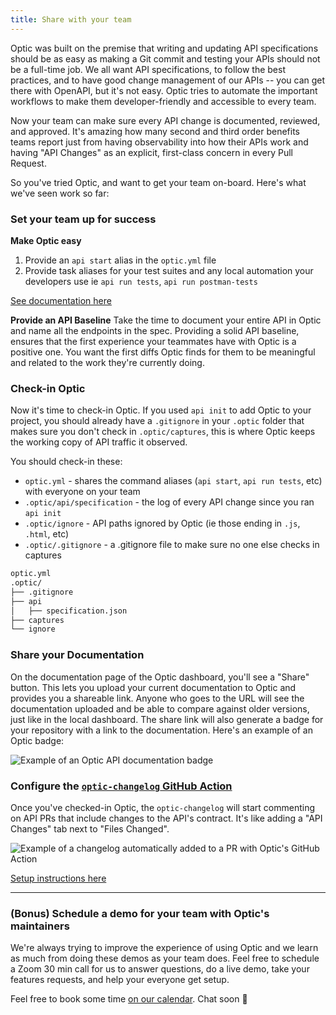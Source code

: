```yaml
---
title: Share with your team
---
```


Optic was built on the premise that writing and updating API specifications should be as easy as making a Git commit and testing your APIs should not be a full-time job. We all want API specifications, to follow the best practices, and to have good change management of our APIs -- you can get there with OpenAPI, but it's not easy. Optic tries to automate the important workflows to make them developer-friendly and accessible to every team.

Now your team can make sure every API change is documented, reviewed, and approved. It's amazing how many second and third order benefits teams report just from having observability into how their APIs work and having "API Changes" as an explicit, first-class concern in every Pull Request.

So you've tried Optic, and want to get your team on-board. Here's what we've seen work so far:

### Set your team up for success

**Make Optic easy**
1. Provide an `api start` alias in the `optic.yml` file
2. Provide task aliases for your test suites and any local automation your developers use ie `api run tests`, `api run postman-tests`

[See documentation here](/docs/)

**Provide an API Baseline**
Take the time to document your entire API in Optic and name all the endpoints in the spec. Providing a solid API baseline, ensures that the first experience your teammates have with Optic is a positive one. You want the first diffs Optic finds for them to be meaningful and related to the work they're currently doing.

### Check-in Optic

Now it's time to check-in Optic. If you used `api init` to add Optic to your project, you should already have a `.gitignore` in your `.optic` folder that makes sure you don't check in `.optic/captures`, this is where Optic keeps the working copy of API traffic it observed.

You should check-in these:
- `optic.yml` - shares the command aliases (`api start`, `api run tests`, etc) with everyone on your team
- `.optic/api/specification` - the log of every API change since you ran `api init`
- `.optic/ignore` - API paths ignored by Optic (ie those ending in `.js`, `.html`, etc)
- `.optic/.gitignore` - a .gitignore file to make sure no one else checks in captures

```bash
optic.yml
.optic/
├── .gitignore
├── api
│   ├── specification.json
├── captures
└── ignore
```

### Share your Documentation

On the documentation page of the Optic dashboard, you'll see a "Share" button. This lets you upload your current documentation to Optic and provides you a shareable link. Anyone who goes to the URL will see the documentation uploaded and be able to compare against older versions, just like in the local dashboard. The share link will also generate a badge for your repository with a link to the documentation. Here's an example of an Optic badge:

<Paper elevation={2}>

  <img src="https://img.shields.io/static/v1?label=API%20Docs&message=12%20Endpoints&style=flat&color=rgb(43%2C123%2C209)&logo=data%3Aimage%2Fsvg%2Bxml%3Bbase64%2CPHN2ZyB3aWR0aD0iMTM0IiBoZWlnaHQ9IjEzNCIgeG1sbnM9Imh0dHA6Ly93d3cudzMub3JnLzIwMDAvc3ZnIiB4bWxuczp4bGluaz0iaHR0cDovL3d3dy53My5vcmcvMTk5OS94bGluayI%2BPGRlZnM%2BPGxpbmVhckdyYWRpZW50IHgxPSI1MCUiIHkxPSItMTQuMyUiIHgyPSI1MCUiIHkyPSIxMDAlIiBpZD0iYyI%2BPHN0b3Agc3RvcC1jb2xvcj0iI0ZGRiIgb2Zmc2V0PSIwJSIvPjxzdG9wIHN0b3AtY29sb3I9IiNGNEY0RjQiIG9mZnNldD0iMTAwJSIvPjwvbGluZWFyR3JhZGllbnQ%2BPGZpbHRlciB4PSItNS42JSIgeT0iLTQlIiB3aWR0aD0iMTExLjElIiBoZWlnaHQ9IjExMS4xJSIgZmlsdGVyVW5pdHM9Im9iamVjdEJvdW5kaW5nQm94IiBpZD0iYSI%2BPGZlT2Zmc2V0IGR5PSIyIiBpbj0iU291cmNlQWxwaGEiIHJlc3VsdD0ic2hhZG93T2Zmc2V0T3V0ZXIxIi8%2BPGZlR2F1c3NpYW5CbHVyIHN0ZERldmlhdGlvbj0iMiIgaW49InNoYWRvd09mZnNldE91dGVyMSIgcmVzdWx0PSJzaGFkb3dCbHVyT3V0ZXIxIi8%2BPGZlQ29sb3JNYXRyaXggdmFsdWVzPSIwIDAgMCAwIDAgMCAwIDAgMCAwIDAgMCAwIDAgMCAwIDAgMCAwLjUgMCIgaW49InNoYWRvd0JsdXJPdXRlcjEiLz48L2ZpbHRlcj48Y2lyY2xlIGlkPSJiIiBjeD0iNjMiIGN5PSI2MyIgcj0iNjMiLz48L2RlZnM%2BPGcgZmlsbD0ibm9uZSIgZmlsbC1ydWxlPSJldmVub2RkIj48ZyBmaWxsLXJ1bGU9Im5vbnplcm8iIHRyYW5zZm9ybT0idHJhbnNsYXRlKDQgMikiPjx1c2UgZmlsbD0iIzAwMCIgZmlsdGVyPSJ1cmwoI2EpIiB4bGluazpocmVmPSIjYiIvPjx1c2UgZmlsbD0idXJsKCNjKSIgeGxpbms6aHJlZj0iI2IiLz48L2c%2BPHBhdGggZD0iTTkwIDM1YTM4IDM4IDAgMDAtNDYgMG0yOCA2OGEzOCAzOCAwIDAwMzMtMzhjMC04LTMtMTYtNy0yMm0tMzYgNjBhMzggMzggMCAwMS0zMy0zOGMwLTggMy0xNiA3LTIyIiBzdHJva2U9IiMzNDNCRTUiIHN0cm9rZS13aWR0aD0iNC43IiBzdHJva2UtbGluZWNhcD0icm91bmQiLz48cGF0aCBkPSJNNTEgODVhMjYgMjYgMCAwMDMyIDBNNjMgMzljLTUgMS0xMCAzLTE0IDdhMjYgMjYgMCAwMC0zIDM0bTI1LTQxYzUgMSAxMCAzIDE0IDdhMjYgMjYgMCAwMTMgMzQiIHN0cm9rZT0iIzM0M0JFNSIgc3Ryb2tlLXdpZHRoPSI0LjciIHN0cm9rZS1saW5lY2FwPSJyb3VuZCIvPjwvZz48L3N2Zz4%3D" alt="Example of an Optic API documentation badge" />

</Paper>


### Configure the [`optic-changelog` GitHub Action](https://github.com/opticdev/optic-changelog)

Once you've checked-in Optic, the `optic-changelog` will start commenting on API PRs that include changes to the API's contract. It's like adding a "API Changes" tab next to "Files Changed".


<Paper elevation={2}>

  <img src={GhaExample} alt="Example of a changelog automatically added to a PR with Optic's GitHub Action" />

</Paper>

[Setup instructions here](/docs/apiops/pull-requests)

---

### (Bonus) Schedule a demo for your team with Optic's maintainers

We're always trying to improve the experience of using Optic and we learn as much from doing these demos as your team does. Feel free to schedule a Zoom 30 min call for us to answer questions, do a live demo, take your features requests, and help your everyone get setup.

Feel free to book some time [on our calendar](https://calendly.com/opticlabs/optic-demo-with-the-maintainers). Chat soon 👋

